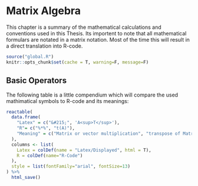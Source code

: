 # Matrix Algebra
This chapter is a summary of the mathematical calculations and conventions used in this Thesis. Its importent to note that all mathematical formulars are notated in a matrix notation. Most of the time this will result in a direct translation into R-code.

```r
source("global.R")
knitr::opts_chunk$set(cache = T, warning=F, message=F)
```

## Basic Operators
The following table is a little compendium which will compare the used mathimatical symbols to R-code and its meanings:
```r
reactable(
  data.frame(
    "Latex" = c("&#215;", 'A<sup>T</sup>'),
    "R"= c("%*%", "t(A)"),
    "Meaning" = c("Matrix or vector multiplication", "transpose of Matrix or vector")
  ), 
  columns <- list(
    Latex = colDef(name = "Latex/Displayed", html = T),
    R = colDef(name="R-Code")
  ),
  style = list(fontFamily="arial", fontSize=13)
) %>% 
  html_save()
```

